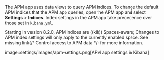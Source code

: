 


The APM app uses data views to query APM indices.
To change the default APM indices that the APM app queries, open the APM app and select **Settings** > **Indices**.
Index settings in the APM app take precedence over those set in `kibana.yml`.

Starting in version 8.2.0, APM indices are ((kib)) Spaces-aware;
Changes to APM index settings will only apply to the currently enabled space.
See <DocBadge><DocIcon size="s" type="unlink" title="missing link"/> missing link</DocBadge>{/*  <DocLink id="enKibanaApmSpaces">Control access to APM data</DocLink> */} for more information.

image::settings/images/apm-settings.png[APM app settings in Kibana]
